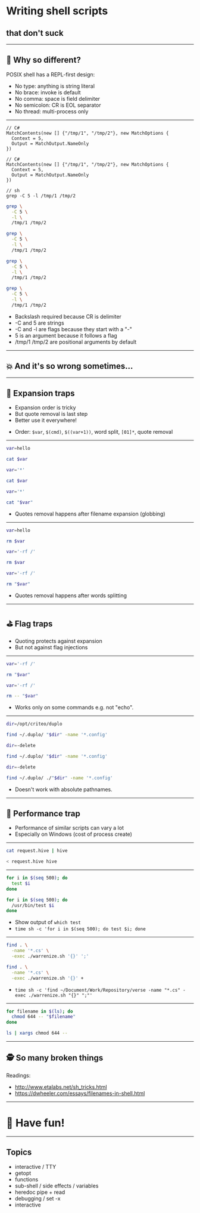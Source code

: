 

# Writing shell scripts

## that don't suck

---

## 🤷 Why so different?

POSIX shell has a REPL-first design:

<ul>
  <Appear>
    <li>No type: anything is string literal</li>
    <li>No brace: invoke is default</li>
    <li>No comma: space is field delimiter</li>
    <li>No semicolon: CR is EOL separator</li>
    <li>No thread: multi-process only</li>
  </Appear>
</ul>

---

<CodeSurferLayout>

```clike
// C#
MatchContents(new [] {"/tmp/1", "/tmp/2"}, new MatchOptions {
  Context = 5,
  Output = MatchOutput.NameOnly
})
```

```clike 1:8
// C#
MatchContents(new [] {"/tmp/1", "/tmp/2"}, new MatchOptions {
  Context = 5,
  Output = MatchOutput.NameOnly
})

// sh
grep -C 5 -l /tmp/1 /tmp/2
```

```bash 1:4
grep \
  -C 5 \
  -l \
  /tmp/1 /tmp/2
```

```bash 1 subtitle="Short names (what does 'grep' even means?)"
grep \
  -C 5 \
  -l \
  /tmp/1 /tmp/2
```

```bash 2[1:6] subtitle="Everything is a string (types are so overrated)"
grep \
  -C 5 \
  -l \
  /tmp/1 /tmp/2
```

```bash 2[1:6],4 subtitle="Convention-based named & positional arguments"
grep \
  -C 5 \
  -l \
  /tmp/1 /tmp/2
```

</CodeSurferLayout>

<Notes>

- Backslash required because CR is delimiter
- -C and 5 are strings
- -C and -l are flags because they start with a "-"
- 5 is an argument because it follows a flag
- /tmp/1 /tmp/2 are positional arguments by default

</Notes>

---

## 💥 And it's so wrong sometimes...

---

## 📜 Expansion traps

- Expansion order is tricky
- But quote removal is last step
- Better use it everywhere!

<Notes>

- Order: `$var`, `$(cmd)`, `$((var+1))`, word split, `[01]*`, quote removal

</Notes>

---

<CodeSurferLayout>

```bash
var=hello

cat $var
```

```bash 1:3 subtitle="Oops my password 😓"
var='*'

cat $var
```

```bash 1:3 subtitle="cat: '*': No such file or directory 😌"
var='*'

cat "$var"
```

</CodeSurferLayout>

<Notes>

- Quotes removal happens after filename expansion (globbing)

</Notes>

---

<CodeSurferLayout>

```bash
var=hello

rm $var
```

```bash 1:3 subtitle="Oops my filesystem 😭"
var='-rf /'

rm $var
```

```bash 1:3 subtitle="rm: unknown option -- 😅"
var='-rf /'

rm "$var"
```

</CodeSurferLayout>

<Notes>

- Quotes removal happens after words splitting

</Notes>

---

## ⛳ Flag traps

- Quoting protects against expansion
- But not against flag injections

---

<CodeSurferLayout>

```bash 1:3 title="Use '--' to close flags list" subtitle="rm: unknown option -- 😅"
var='-rf /'

rm "$var"
```

```bash 1:3 title="Use '--' to close flags list" subtitle="rm: cannot remove '-rf /': No such file or directory 🤗"
var='-rf /'

rm -- "$var"
```

</CodeSurferLayout>

<Notes>

- Works only on some commands e.g. not "echo".

</Notes>

---

<CodeSurferLayout>

```bash title="But '--' may not be available"
dir=/opt/criteo/duplo

find ~/.duplo/ "$dir" -name '*.config'
```

```bash 1:3 title="But '--' may not be available" subtitle="Oops my configuration 😰"
dir=-delete

find ~/.duplo/ "$dir" -name '*.config'
```

```bash 1:3 title="But '--' may not be available" subtitle="find: ‘./-delete’: No such file or directory 😤"
dir=-delete

find ~/.duplo/ ./"$dir" -name '*.config'
```

</CodeSurferLayout>

<Notes>

- Doesn't work with absolute pathnames.

</Notes>

---

## 🚀 Performance trap

- Performance of similar scripts can vary a lot
- Especially on Windows (cost of process create)

---

<CodeSurferLayout>

```bash title="Counting processes" subtitle="Two processes"
cat request.hive | hive
```

```bash title="Counting processes" subtitle="One process"
< request.hive hive
```

</CodeSurferLayout>

---

<CodeSurferLayout>

```bash title="Builtins and executables"
for i in $(seq 500); do
  test $i
done
```

```bash 1:3 title="Builtins and executables" subtitle="What if..."
for i in $(seq 500); do
  /usr/bin/test $i
done
```

</CodeSurferLayout>

<Notes>

- Show output of `which test`
- `time sh -c 'for i in $(seq 500); do test $i; done`

</Notes>

---

<CodeSurferLayout>

```bash title="Batch calls with find"
find . \
  -name '*.cs' \
  -exec ./warrenize.sh '{}' ';'
```

```bash 1:3 title="Batch calls with find" subtitle="+ = pass multiple arguments"
find . \
  -name '*.cs' \
  -exec ./warrenize.sh '{}' +
```

</CodeSurferLayout>

<Notes>

- `time sh -c 'find ~/Document/Work/Repository/verse -name "*.cs" -exec ./warrenize.sh "{}" ";"'`

</Notes>

---

<CodeSurferLayout>

```bash title="Batch calls with xargs"
for filename in $(ls); do
  chmod 644 -- "$filename"
done
```

```bash title="Batch calls with xargs"
ls | xargs chmod 644 --
```

</CodeSurferLayout>

---

## 🕵️ So many broken things

Readings:

- http://www.etalabs.net/sh_tricks.html
- https://dwheeler.com/essays/filenames-in-shell.html

---

# 🔫 Have fun!

---

## Topics

- interactive / TTY
- getopt
- functions
- sub-shell / side effects / variables
- heredoc pipe + read
- debugging / set -x
- interactive
